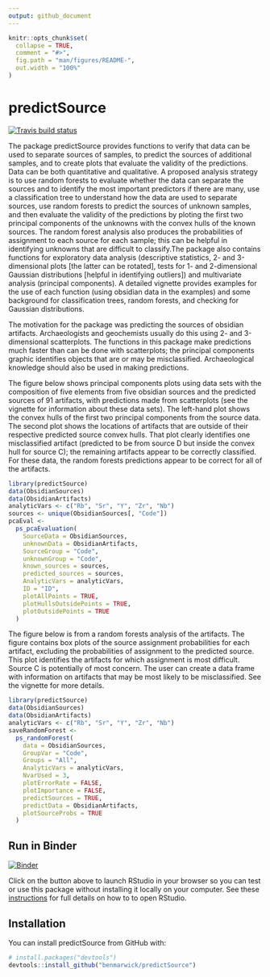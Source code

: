 ```yaml
---
output: github_document
---
```


<!-- README.md is generated from README.Rmd. Please edit that file -->

```r
knitr::opts_chunk$set(
  collapse = TRUE,
  comment = "#>",
  fig.path = "man/figures/README-",
  out.width = "100%"
)
```
# predictSource

<!-- badges: start -->
[![Travis build status](https://travis-ci.org/benmarwick/predictSource.svg?branch=master)](https://travis-ci.org/benmarwick/predictSource)
<!-- badges: end -->

The package predictSource provides functions to verify that data can be used to separate sources of samples, to predict the sources of additional samples, and to create plots that evaluate the validity of the predictions.  Data can be both quantitative and qualitative.  A proposed analysis strategy is to use random forests to evaluate whether the data can separate the sources and to identify the most important predictors if there are many, use a classification tree to understand how the data are used to separate sources, use random forests to predict the sources of unknown samples, and then evaluate the validity of the predictions by ploting the first two principal components of the unknowns with the convex hulls of the known sources.  The random forest analysis also produces the probabilities of assignment to each source for each sample; this can be helpful in identifying unknowns that are difficult to classify.The package also contains functions for exploratory data analysis (descriptive statistics, 2- and 3-dimensional plots [the latter can be rotated], tests for 1- and 2-dimensional Gaussian distributions [helpful in identifying outliers]) and multivariate analysis (principal components). A detailed vignette provides examples for the use of each function (using obsidian data in the examples) and some background for classification trees, random forests, and checking for Gaussian distributions.

The motivation for the package was predicting the sources of obsidian artifacts. Archaeologists and geochemists usually do this using 2- and 3-dimensional scatterplots. The functions in this package make predictions much faster than can be done with scatterplots; the principal components graphic identifies objects that are or may be misclassified. Archaeological knowledge should also be used in making predictions.

The figure below shows principal components plots using data sets with the composition of five elements from five obsidian sources and the predicted sources of 91 artifacts, with predictions made from scatterplots (see the vignette for information about these data sets). The left-hand plot shows the convex hulls of the first two principal components from the source data.  The second plot shows the locations of artifacts that are outside of their respective predicted source convex hulls.  That plot clearly identifies one misclassified artifact (predicted to be from source D but inside the convex hull for source C); the remaining artifacts appear to be correctly classified.  For these data, the random forests predictions appear to be correct for all of the artifacts.

```r
library(predictSource)
data(ObsidianSources)
data(ObsidianArtifacts)
analyticVars <- c("Rb", "Sr", "Y", "Zr", "Nb")
sources <- unique(ObsidianSources[, "Code"])
pcaEval <-
  ps_pcaEvaluation(
    SourceData = ObsidianSources,
    unknownData = ObsidianArtifacts,
    SourceGroup = "Code",
    unknownGroup = "Code",
    known_sources = sources,
    predicted_sources = sources,
    AnalyticVars = analyticVars,
    ID = "ID",
    plotAllPoints = TRUE,
    plotHullsOutsidePoints = TRUE,
    plotOutsidePoints = TRUE
  )

```

The figure below is from a random forests analysis of the artifacts. The figure contains box plots of the source assignment probabilities for each artifact, excluding the probabilities of assignment to the predicted source.  This plot identifies the artifacts for which assignment is most difficult. Source C is potentially of most concern. The user can create a data frame with information on artifacts that may be most likely to be misclassified. See the vignette for more details.   

```r
library(predictSource)
data(ObsidianSources)
data(ObsidianArtifacts)
analyticVars <- c("Rb", "Sr", "Y", "Zr", "Nb")
saveRandomForest <-
  ps_randomForest(
    data = ObsidianSources,
    GroupVar = "Code",
    Groups = "All",
    AnalyticVars = analyticVars,
    NvarUsed = 3,
    plotErrorRate = FALSE,
    plotImportance = FALSE,
    predictSources = TRUE,
    predictData = ObsidianArtifacts,
    plotSourceProbs = TRUE
  )

```

## Run in Binder

[![Binder](http://mybinder.org/badge.svg)](http://mybinder.org/v2/gh/benmarwick/predictSource/master)

Click on the button above to launch RStudio in your browser so you can test or use this package without installing it locally on your computer. See these [instructions](https://github.com/rocker-org/binder#opening-rstudio-once-binder-launches) for full details on how to to open RStudio.

## Installation

You can install predictSource from GitHub with:

```r
# install.packages("devtools")
devtools::install_github("benmarwick/predictSource")
```

